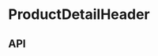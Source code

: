 
<Meta
  title="Components/ProductDetailHeader"
  component={ProductDetailHeader}
  decorators={[withKnobs]}
/>

# ProductDetailHeader

<Preview>
  <Story name="Base component">
    <ProductDetailHeader
      className={ProductDetailHeaderFixture.className}
      description={ProductDetailHeaderFixture.description}
      id={ProductDetailHeaderFixture.id}
      productName={ProductDetailHeaderFixture.productName}
      theme={ProductDetailHeaderFixture.theme}
    />
  </Story>
</Preview>

## API

<Props of={ProductDetailHeader} />
